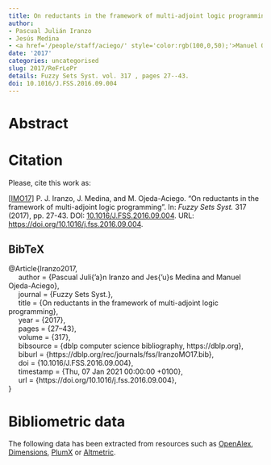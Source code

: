 ```yaml
---
title: On reductants in the framework of multi-adjoint logic programming
author:
- Pascual Julián Iranzo
- Jesús Medina
- <a href='/people/staff/aciego/' style='color:rgb(100,0,50);'>Manuel Ojeda-Aciego</a>
date: '2017'
categories: uncategorised
slug: 2017/ReFrLoPr
details: Fuzzy Sets Syst. vol. 317 , pages 27--43.
doi: 10.1016/J.FSS.2016.09.004
---
```




# Abstract










# Citation
Please, cite this work as:


<a name=bib-Iranzo2017></a>[[IMO17]](#cite-Iranzo2017) P. J. Iranzo, J. Medina, and M. Ojeda-Aciego. “On reductants in the framework of multi-adjoint logic programming”. In: _Fuzzy Sets Syst._ 317 (2017), pp. 27-43. DOI: [10.1016/J.FSS.2016.09.004](https://doi.org/10.1016%2FJ.FSS.2016.09.004). URL: [https://doi.org/10.1016/j.fss.2016.09.004](https://doi.org/10.1016/j.fss.2016.09.004).

::: {.callout-note appearance="minimal" collapse=true}

## BibTeX

@Article{Iranzo2017,<br>&nbsp;&nbsp;&nbsp;&nbsp;  author = {Pascual Juli{\a'a}n Iranzo and Jes{\a'u}s Medina and Manuel Ojeda-Aciego},<br>&nbsp;&nbsp;&nbsp;&nbsp;  journal = {Fuzzy Sets Syst.},<br>&nbsp;&nbsp;&nbsp;&nbsp;  title = {On reductants in the framework of multi-adjoint logic programming},<br>&nbsp;&nbsp;&nbsp;&nbsp;  year = {2017},<br>&nbsp;&nbsp;&nbsp;&nbsp;  pages = {27--43},<br>&nbsp;&nbsp;&nbsp;&nbsp;  volume = {317},<br>&nbsp;&nbsp;&nbsp;&nbsp;  bibsource = {dblp computer science bibliography, https://dblp.org},<br>&nbsp;&nbsp;&nbsp;&nbsp;  biburl = {https://dblp.org/rec/journals/fss/IranzoMO17.bib},<br>&nbsp;&nbsp;&nbsp;&nbsp;  doi = {10.1016/J.FSS.2016.09.004},<br>&nbsp;&nbsp;&nbsp;&nbsp;  timestamp = {Thu, 07 Jan 2021 00:00:00 +0100},<br>&nbsp;&nbsp;&nbsp;&nbsp;  url = {https://doi.org/10.1016/j.fss.2016.09.004},<br>}

:::



# Bibliometric data


The following data has been extracted from resources such as [OpenAlex](https://openalex.org/), [Dimensions](https://app.dimensions.ai/), [PlumX](https://www.elsevier.com/insights/metrics/plumx) or [Altmetric](https://www.altmetric.com/).

<div style="display: flex; justify-content: center; align-items: center; height: 100%;">
<span class="__dimensions_badge_embed__" data-doi="10.1016/J.FSS.2016.09.004" data-legend="always"></span></div><script async src="https://badge.dimensions.ai/badge.js" charset="utf-8"></script>

<div style="display: flex; justify-content: center; align-items: center; height: 100%;">
<a href="https://plu.mx/plum/a/?doi=10.1016/J.FSS.2016.09.004" class="plumx-details" data-site="plum" data-hide-when-empty="true">On reductants in the framework of multi-adjoint logic programming</a></div>

<div style="display: flex; justify-content: center; align-items: center; height: 100%;">
<script type="text/javascript" src="https://d1bxh8uas1mnw7.cloudfront.net/assets/embed.js"></script><div data-badge-type="medium-donut" class="altmetric-embed" data-badge-details="right" data-doi="10.1016/J.FSS.2016.09.004"></div></div>


## Cites

The following graph plots the number of cites received by this work from its publication, on a yearly basis.

```r
#| echo: false
#| results: asis
#| warning: false
#| message: false
source(here::here('scripts', 'manage_publications.R'))
df <- readRDS('citation_history.rds')
plot_citation_history(df)
```



## Papers citing this work

The following is a non-exhaustive list of papers that cite this work:


<a name=bib-Antoni_2017></a>[[1]](#cite-Antoni_2017) L. Antoni, S. Krajči, and O. Krídlo. “Representation of fuzzy subsets by Galois connections”. In: _Fuzzy Sets and Systems_ 326 (Nov. 2017), p. 52–68. ISSN: 0165-0114. DOI: [10.1016/j.fss.2017.05.020](https://doi.org/10.1016%2Fj.fss.2017.05.020). URL: [http://dx.doi.org/10.1016/j.fss.2017.05.020](http://dx.doi.org/10.1016/j.fss.2017.05.020).

<a name=bib-Chac_n_G_mez_2024></a>[[2]](#cite-Chac_n_G_mez_2024) F. Chacón-Gómez, M. E. Cornejo, J. Medina, et al. “Rough set decision algorithms for modeling with uncertainty”. In: _Journal of Computational and Applied Mathematics_ 437 (Feb. 2024), p. 115413. ISSN: 0377-0427. DOI: [10.1016/j.cam.2023.115413](https://doi.org/10.1016%2Fj.cam.2023.115413). URL: [http://dx.doi.org/10.1016/j.cam.2023.115413](http://dx.doi.org/10.1016/j.cam.2023.115413).

<a name=bib-Cornejo_2022></a>[[3]](#cite-Cornejo_2022) M. E. Cornejo, L. Fariñas del Cerro, and J. Medina. “Multi-adjoint lattice logic and truth-stressing hedges”. In: _Fuzzy Sets and Systems_ 445 (Sep. 2022), p. 43–65. ISSN: 0165-0114. DOI: [10.1016/j.fss.2022.03.006](https://doi.org/10.1016%2Fj.fss.2022.03.006). URL: [http://dx.doi.org/10.1016/j.fss.2022.03.006](http://dx.doi.org/10.1016/j.fss.2022.03.006).

<a name=bib-Cornejo_20221></a>[[4]](#cite-Cornejo_20221) M. E. Cornejo, L. Fariñas del Cerro, and J. Medina. “Multi-adjoint Lattice Logic. Properties and Query Answering”. In: _Progress in Artificial Intelligence_. Springer International Publishing, 2022, p. 701–712. ISBN: 9783031164743. DOI: [10.1007/978-3-031-16474-3_57](https://doi.org/10.1007%2F978-3-031-16474-3_57). URL: [http://dx.doi.org/10.1007/978-3-031-16474-3_57](http://dx.doi.org/10.1007/978-3-031-16474-3_57).

<a name=bib-Cornejo_20201></a>[[5]](#cite-Cornejo_20201) M. E. Cornejo, D. Lobo, and J. Medina. “Extended multi-adjoint logic programming”. In: _Fuzzy Sets and Systems_ 388 (Jun. 2020), p. 124–145. ISSN: 0165-0114. DOI: [10.1016/j.fss.2019.03.016](https://doi.org/10.1016%2Fj.fss.2019.03.016). URL: [http://dx.doi.org/10.1016/j.fss.2019.03.016](http://dx.doi.org/10.1016/j.fss.2019.03.016).

<a name=bib-Cornejo_2017></a>[[6]](#cite-Cornejo_2017) M. E. Cornejo, D. Lobo, and J. Medina. “Measuring the Incoherent Information in Multi-adjoint Normal Logic Programs”. In: _Advances in Fuzzy Logic and Technology 2017_. Springer International Publishing, Sep. 2017, p. 521–533. ISBN: 9783319668307. DOI: [10.1007/978-3-319-66830-7_47](https://doi.org/10.1007%2F978-3-319-66830-7_47). URL: [http://dx.doi.org/10.1007/978-3-319-66830-7_47](http://dx.doi.org/10.1007/978-3-319-66830-7_47).

<a name=bib-Cornejo_2020></a>[[7]](#cite-Cornejo_2020) M. E. Cornejo, D. Lobo, and J. Medina. “Relating Multi-Adjoint Normal Logic Programs to Core Fuzzy Answer Set Programs from a Semantical Approach”. In: _Mathematics_ 8.6 (Jun. 2020), p. 881. ISSN: 2227-7390. DOI: [10.3390/math8060881](https://doi.org/10.3390%2Fmath8060881). URL: [http://dx.doi.org/10.3390/math8060881](http://dx.doi.org/10.3390/math8060881).

<a name=bib-Cornejo_2021></a>[[8]](#cite-Cornejo_2021) M. E. Cornejo and J. Medina. “Right Adjoint Algebras Versus Operator Left Residuated Posets”. In: _Rough Sets_. Springer International Publishing, 2021, p. 180–191. ISBN: 9783030873349. DOI: [10.1007/978-3-030-87334-9_15](https://doi.org/10.1007%2F978-3-030-87334-9_15). URL: [http://dx.doi.org/10.1007/978-3-030-87334-9_15](http://dx.doi.org/10.1007/978-3-030-87334-9_15).

<a name=bib-D_az_Moreno_2022></a>[[9]](#cite-D_az_Moreno_2022) J. C. Díaz-Moreno, J. Medina, and J. R. Portillo. “Fuzzy logic programs as hypergraphs. Termination results”. In: _Fuzzy Sets and Systems_ 445 (Sep. 2022), p. 22–42. ISSN: 0165-0114. DOI: [10.1016/j.fss.2022.02.001](https://doi.org/10.1016%2Fj.fss.2022.02.001). URL: [http://dx.doi.org/10.1016/j.fss.2022.02.001](http://dx.doi.org/10.1016/j.fss.2022.02.001).

<a name=bib-Kondratenko_20181></a>[[10]](#cite-Kondratenko_20181) Y. P. Kondratenko, G. Kondratenko, and I. Sidenko. “Intelligent Decision Support System for Selecting the University-Industry Cooperation Model Using Modified Antecedent-Consequent Method”. In: _Information Processing and Management of Uncertainty in Knowledge-Based Systems. Theory and Foundations_. Springer International Publishing, 2018, p. 596–607. ISBN: 9783319914763. DOI: [10.1007/978-3-319-91476-3_49](https://doi.org/10.1007%2F978-3-319-91476-3_49). URL: [http://dx.doi.org/10.1007/978-3-319-91476-3_49](http://dx.doi.org/10.1007/978-3-319-91476-3_49).

<a name=bib-Kondratenko_2018></a>[[11]](#cite-Kondratenko_2018) Y. P. Kondratenko, O. V. Kozlov, and O. V. Korobko. “Two Modifications of the Automatic Rule Base Synthesis for Fuzzy Control and Decision Making Systems”. In: _Information Processing and Management of Uncertainty in Knowledge-Based Systems. Theory and Foundations_. Springer International Publishing, 2018, p. 570–582. ISBN: 9783319914763. DOI: [10.1007/978-3-319-91476-3_47](https://doi.org/10.1007%2F978-3-319-91476-3_47). URL: [http://dx.doi.org/10.1007/978-3-319-91476-3_47](http://dx.doi.org/10.1007/978-3-319-91476-3_47).

<a name=bib-Lv_2018></a>[[12]](#cite-Lv_2018) X. Lv, D. Zhou, Y. Tang, et al. “An Improved Test Selection Optimization Model Based on Fault Ambiguity Group Isolation and Chaotic Discrete PSO”. In: _Complexity_ 2018.1 (Jan. 2018). Ed. by L. T. Kóczy. ISSN: 1099-0526. DOI: [10.1155/2018/3942723](https://doi.org/10.1155%2F2018%2F3942723). URL: [http://dx.doi.org/10.1155/2018/3942723](http://dx.doi.org/10.1155/2018/3942723).

<a name=bib-Madrid_2023></a>[[13]](#cite-Madrid_2023) N. Madrid and M. Ojeda-Aciego. “The f-index of inclusion as optimal adjoint pair for fuzzy modus ponens”. In: _Fuzzy Sets and Systems_ 466 (Aug. 2023), p. 108474. ISSN: 0165-0114. DOI: [10.1016/j.fss.2023.01.009](https://doi.org/10.1016%2Fj.fss.2023.01.009). URL: [http://dx.doi.org/10.1016/j.fss.2023.01.009](http://dx.doi.org/10.1016/j.fss.2023.01.009).

